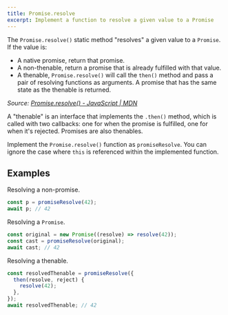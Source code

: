```yaml
---
title: Promise.resolve
excerpt: Implement a function to resolve a given value to a Promise
---
```


The `Promise.resolve()` static method "resolves" a given value to a `Promise`. If the value is:

- A native promise, return that promise.
- A non-thenable, return a promise that is already fulfilled with that value.
- A thenable, `Promise.resolve()` will call the `then()` method and pass a pair of resolving functions as arguments. A promise that has the same state as the thenable is returned.

_Source: [Promise.resolve() - JavaScript | MDN](https://developer.mozilla.org/en-US/docs/Web/JavaScript/Reference/Global_Objects/Promise/resolve)_

A "thenable" is an interface that implements the `.then()` method, which is called with two callbacks: one for when the promise is fulfilled, one for when it's rejected. Promises are also thenables.

Implement the `Promise.resolve()` function as `promiseResolve`. You can ignore the case where `this` is referenced within the implemented function.

## Examples

Resolving a non-promise.

```js
const p = promiseResolve(42);
await p; // 42
```

Resolving a `Promise`.

```js
const original = new Promise((resolve) => resolve(42));
const cast = promiseResolve(original);
await cast; // 42
```

Resolving a thenable.

```js
const resolvedThenable = promiseResolve({
  then(resolve, reject) {
    resolve(42);
  },
});
await resolvedThenable; // 42
```
